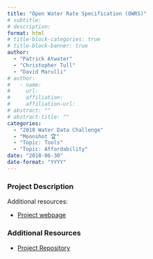 ```yaml
---
title: "Open Water Rate Specification (OWRS)"
# subtitle: 
# description: 
format: html
# title-block-categories: true
# title-block-banner: true
author: 
  - "Patrick Atwater"
  - "Christopher Tull"
  - "David Marulli"
# author:
#   - name: 
#     url: 
#     affiliation: 
#     affiliation-url:
# abstract: ""
# abstract-title: ""
categories: 
  - "2018 Water Data Challenge"
  - "Moonshot 🏆"
  - "Topic: Tools"
  - "Topic: Affordability"
date: "2018-06-30"
date-format: "YYYY"
---
```


<!-- COMMENT
## params_NOTUSED-proj_title

#### Year: params_NOTUSED-year

#### Topics: params_NOTUSED-topics

#### Awards: params_NOTUSED-awards

#### Team Members: params_NOTUSED-team_members
UNCOMMENT -->

### Project Description

Additional resources:

- [Project webpage](https://github.com/California-Data-Collaborative)

### Additional Resources

- [Project Repository](https://github.com/waterdatacollaborative/Open-Water-Rate-Specification-2018)
